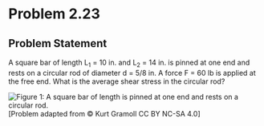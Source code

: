 # Problem 2.23 {.unnumbered}

## Problem Statement

A square bar of length L<sub>1</sub> = 10 in. and L<sub>2</sub> = 14 in. is pinned at one end and rests on a circular rod of diameter d = 5/8 in. A force F = 60 lb is applied at the free end. What is the average shear stress in the circular rod?

![Figure 1: A square bar of length is pinned at one end and rests on a circular rod.](images/168.png){fig-alt="Picture with a circular rod pinned at one end and resting on a circular rod at a distance L1 from the wall. The other end of the rod has a force applied downward."}
\[Problem adapted from © Kurt Gramoll CC BY NC-SA 4.0\]